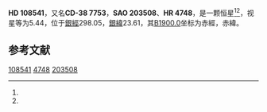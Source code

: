 {{Starbox begin
| name = HD 108541
}}
{{Starbox observe
| epoch = [[J2000.0|J2000.0]]
| constell = {{星座名待查}}<ref name=SIMBAD>{{cite web
 | url=http://simbad.u-strasbg.fr/simbad/sim-id?Ident=HR+4748
 | title=Pulsating variable Star
 | publisher=Centre de Données astronomiques de Strasbourg
 | work=SIMBAD
 | accessdate=2012-07-13
 | archive-date=2016-03-19
 | archive-url=https://web.archive.org/web/20160319012249/http://simbad.u-strasbg.fr/simbad/sim-id?Ident=HR+4748
 | dead-url=no
 }}</ref><ref name=DATA>{{cite web
 | url=http://vizier.u-strasbg.fr/viz-bin/VizieR-5?-out.add=.&-source=5050&-corr=PK=HR&-out.max=9999&HR=4748
 | title=VizieR Detailed Page
 | accessdate=2012-07-13
 | archive-date=2016-03-04
 | archive-url=https://web.archive.org/web/20160304232428/http://vizier.u-strasbg.fr/viz-bin/VizieR-5?-out.add=.&-source=5050&-corr=PK=HR&-out.max=9999&HR=4748
 | dead-url=no
 }}</ref>
| 星官 = 
| ra = {{RA|12|28|22.5}}<ref name=SIMBAD /><ref name=DATA />
| dec = {{DEC|-39|2|29}}<ref name=SIMBAD /><ref name=DATA />
| appmag_v = 5.44<ref name=SIMBAD /><ref name=DATA />
}}
{{Starbox character
| class = B8V<ref name=SIMBAD /><ref name=DATA />
| b-v = -0.08<ref name=SIMBAD /><ref name=DATA />
| u-b = <ref name=SIMBAD /><ref name=DATA />
| r-i = <ref name=SIMBAD /><ref name=DATA />
| variable = 
}}
{{Starbox astrometry
| radial_v = 
| prop_mo_ra = 5
| parallax = 
| p_error = 
}}
{{Starbox catalog
| names =CD-38 7753，[[SAO星表|SAO]] 203508，[[HD星表|HD]] 108541，[[HR星表|HR]] 4748}}
{{Starbox reference |Simbad=HR+4748}}
{{Starbox end}}

'''HD 108541'''，又名'''CD-38 7753'''，'''SAO 203508'''、'''HR 4748'''，是一颗恒星<ref name=SIMBAD /><ref name=DATA />，视星等为5.44，位于[[銀道座標系|銀經]]298.05，[[銀道座標系|銀緯]]23.61，其[[B1900.0|B1900.0]]坐标为赤經{{RA|12|23|3.3}}，赤緯{{DEC|-38|23.61|15}}。

== 参考文献 ==
{{reflist}}

{{star-stub}}

[[Category:HD和HDE天體|108541]]
[[Category:HR天體|4748]]
[[Category:SAO天體|203508]]